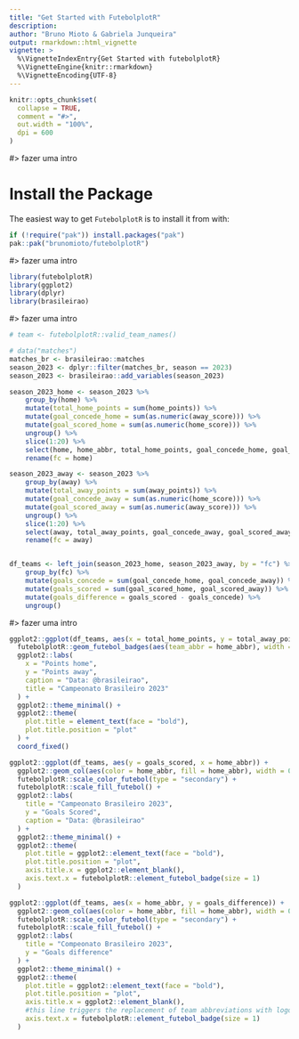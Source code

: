 ```yaml
---
title: "Get Started with FutebolplotR"
description:
author: "Bruno Mioto & Gabriela Junqueira"
output: rmarkdown::html_vignette
vignette: >
  %\VignetteIndexEntry{Get Started with futebolplotR}
  %\VignetteEngine{knitr::rmarkdown}
  %\VignetteEncoding{UTF-8}
---
```


```r
knitr::opts_chunk$set(
  collapse = TRUE,
  comment = "#>",
  out.width = "100%",
  dpi = 600
)
```

#> fazer uma intro

# Install the Package

The easiest way to get `FutebolplotR` is to install it from with:

```r
if (!require("pak")) install.packages("pak")
pak::pak("brunomioto/futebolplotR")
```

#> fazer uma intro

```r
library(futebolplotR)
library(ggplot2)
library(dplyr)
library(brasileirao)
```

#> fazer uma intro


```r
# team <- futebolplotR::valid_team_names()

# data("matches")
matches_br <- brasileirao::matches
season_2023 <- dplyr::filter(matches_br, season == 2023)
season_2023 <- brasileirao::add_variables(season_2023)

season_2023_home <- season_2023 %>%
    group_by(home) %>%
    mutate(total_home_points = sum(home_points)) %>%
    mutate(goal_concede_home = sum(as.numeric(away_score))) %>%
    mutate(goal_scored_home = sum(as.numeric(home_score))) %>%
    ungroup() %>%
    slice(1:20) %>%
    select(home, home_abbr, total_home_points, goal_concede_home, goal_scored_home) %>%
    rename(fc = home)

season_2023_away <- season_2023 %>%
    group_by(away) %>%
    mutate(total_away_points = sum(away_points)) %>%
    mutate(goal_concede_away = sum(as.numeric(home_score))) %>%
    mutate(goal_scored_away = sum(as.numeric(away_score))) %>%
    ungroup() %>%
    slice(1:20) %>%
    select(away, total_away_points, goal_concede_away, goal_scored_away) %>%
    rename(fc = away)


df_teams <- left_join(season_2023_home, season_2023_away, by = "fc") %>%
    group_by(fc) %>%
    mutate(goals_concede = sum(goal_concede_home, goal_concede_away)) %>%
    mutate(goals_scored = sum(goal_scored_home, goal_scored_away)) %>%
    mutate(goals_difference = goals_scored - goals_concede) %>%
    ungroup()
```

#> fazer uma intro

```r
ggplot2::ggplot(df_teams, aes(x = total_home_points, y = total_away_points)) +
  futebolplotR::geom_futebol_badges(aes(team_abbr = home_abbr), width = 0.064, alpha = 0.8) +
  ggplot2::labs(
    x = "Points home",
    y = "Points away",
    caption = "Data: @brasileirao",
    title = "Campeonato Brasileiro 2023"
  ) +
  ggplot2::theme_minimal() +
  ggplot2::theme(
    plot.title = element_text(face = "bold"),
    plot.title.position = "plot"
  ) +
  coord_fixed()
```

```r
ggplot2::ggplot(df_teams, aes(y = goals_scored, x = home_abbr)) +
  ggplot2::geom_col(aes(color = home_abbr, fill = home_abbr), width = 0.5) +
  futebolplotR::scale_color_futebol(type = "secondary") +
  futebolplotR::scale_fill_futebol() +
  ggplot2::labs(
    title = "Campeonato Brasileiro 2023",
    y = "Goals Scored",
    caption = "Data: @brasileirao"
  ) +
  ggplot2::theme_minimal() +
  ggplot2::theme(
    plot.title = ggplot2::element_text(face = "bold"),
    plot.title.position = "plot",
    axis.title.x = ggplot2::element_blank(),
    axis.text.x = futebolplotR::element_futebol_badge(size = 1)
  )
```

```r
ggplot2::ggplot(df_teams, aes(x = home_abbr, y = goals_difference)) +
  ggplot2::geom_col(aes(color = home_abbr, fill = home_abbr), width = 0.5) +
  futebolplotR::scale_color_futebol(type = "secondary") +
  futebolplotR::scale_fill_futebol() +
  ggplot2::labs(
    title = "Compeonato Brasileiro 2023",
    y = "Goals difference"
  ) +
  ggplot2::theme_minimal() +
  ggplot2::theme(
    plot.title = ggplot2::element_text(face = "bold"),
    plot.title.position = "plot",
    axis.title.x = ggplot2::element_blank(),
    #this line triggers the replacement of team abbreviations with logos
    axis.text.x = futebolplotR::element_futebol_badge(size = 1)
  )
```
